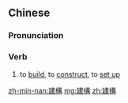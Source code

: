 {{also|建构}}
==Chinese==
{{zh-forms|s=建构}}

===Pronunciation===
{{zh-pron
|m=jiàngòu
|cat=v
}}

===Verb===
{{zh-verb}}

# to [[build]], to [[construct]], to [[set up]]

[[zh-min-nan:建構]]
[[mg:建構]]
[[zh:建構]]